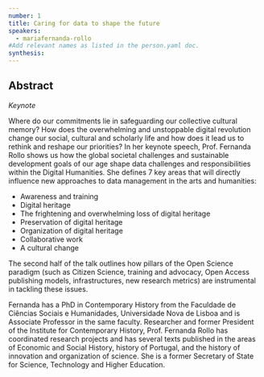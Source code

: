 ```yaml
---
number: 1
title: Caring for data to shape the future
speakers:
  - mariafernanda-rollo
#Add relevant names as listed in the person.yaml doc.
synthesis:
---
```


## Abstract

_Keynote_

Where do our commitments lie in safeguarding our collective cultural memory? How does the overwhelming and unstoppable digital revolution change our social, cultural and scholarly life and how does it lead us to rethink and reshape our priorities? In her keynote speech, Prof. Fernanda Rollo shows us how the global societal challenges and sustainable development goals of our age shape data challenges and responsibilities within the Digital Humanities. She defines 7 key areas that will directly influence new approaches to data management in the arts and humanities:

- Awareness and training
- Digital heritage
- The frightening and overwhelming loss of digital heritage
- Preservation of digital heritage
- Organization of digital heritage
- Collaborative work
- A cultural change

The second half of the talk outlines how pillars of the Open Science paradigm (such as Citizen Science, training and advocacy, Open Access publishing models, infrastructures, new research metrics) are instrumental in tackling these issues.

<Youtube
  id="R7vo7x7b62k"
  caption="Maria Fernanda Rollo - Caring for Data to Shape the Future"
/>

<Download download="docs/1.1-Rollo.pdf" />

<Speakers>

<Speaker speaker="mariafernanda-rollo">

Fernanda has a PhD in Contemporary History from the Faculdade de Ciências Sociais e Humanidades, Universidade Nova de Lisboa and is Associate Professor in the same faculty. Researcher and former President of the Institute for Contemporary History, Prof. Fernanda Rollo has coordinated research projects and has several texts published in the areas of Economic and Social History, history of Portugal, and the history of innovation and organization of science. She is a former Secretary of State for Science, Technology and Higher Education.

</Speaker>

</Speakers>
